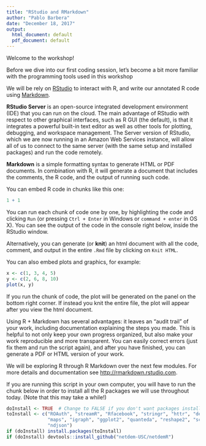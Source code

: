 ```yaml
---
title: "RStudio and RMarkdown"
author: "Pablo Barbera"
date: "December 18, 2017"
output:
  html_document: default
  pdf_document: default
---
```


Welcome to the workshop!

Before we dive into our first coding session, let's become a bit more familiar with the programming tools used in this workshop

We will be rely on [RStudio](https://www.rstudio.com/) to interact with R, and write our annotated R code using [Markdown](http://rmarkdown.rstudio.com).

__RStudio Server__ is an open-source integrated development environment (IDE) that you can run on the cloud. The main advantage of RStudio with respect to other graphical interfaces, such as R GUI (the default), is that it integrates a powerful built-in text editor as well as other tools for plotting, debugging, and workspace management. The Server version of RStudio, which we are now running in an Amazon Web Services instance, will allow all of us to connect to the same server (with the same setup and installed packages) and run the code remotely.

__Markdown__ is a simple formatting syntax to generate HTML or PDF documents. In combination with R, it will generate a document that includes the comments, the R code, and the output of running such code.

You can embed R code in chunks like this one:

```r
1 + 1
```

You can run each chunk of code one by one, by highlighting the code and clicking `Run` (or pressing `Ctrl + Enter` in Windows or `command + enter` in OS X). You can see the output of the code in the console right below, inside the RStudio window.

Alternatively, you can generate (or __knit__) an html document with all the code, comment, and output in the entire `.Rmd` file by clicking on `Knit HTML`.

You can also embed plots and graphics, for example:

```r
x <- c(1, 3, 4, 5)
y <- c(2, 6, 8, 10)
plot(x, y)
```

If you run the chunk of code, the plot will be generated on the panel on the bottom right corner. If instead you knit the entire file, the plot will appear after you view the html document.

Using R + Markdown has several advantages: it leaves an "audit trail" of your work, including documentation explaining the steps you made. This is helpful to not only keep your own progress organized, but also make your work reproducible and more transparent. You can easily correct errors (just fix them and run the script again), and after you have finished, you can generate a PDF or HTML version of your work.

We will be exploring R through R Markdown over the next few modules. For more details and documentation see <http://rmarkdown.rstudio.com>.

If you are running this script in your own computer, you will have to run the chunk below in order to install all the R packages we will use throughout today. (Note that this may take a while!)

```r
doInstall <- TRUE  # Change to FALSE if you don't want packages installed.
toInstall <- c("ROAuth", "streamR", "Rfacebook", "stringr", "httr", "devtools",
               "maps", "igraph", "ggplot2", "quanteda", "reshape2", "scales", 
               "ndjson")
if (doInstall) install.packages(toInstall)
if (doInstall) devtools::install_github("netdem-USC/netdemR")
```



